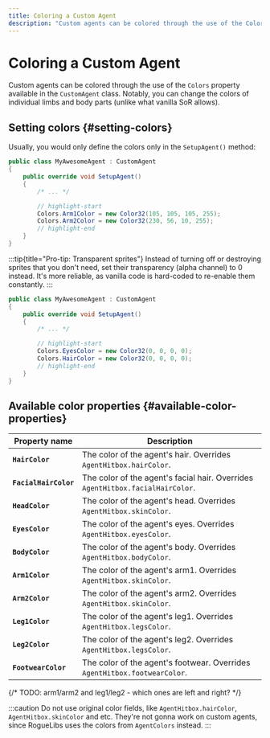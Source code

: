 ```yaml
---
title: Coloring a Custom Agent
description: "Custom agents can be colored through the use of the Colors property available in the CustomAgent class. Notably, you can change the colors of individual limbs and body parts (unlike what vanilla SoR allows)."
---
```


# Coloring a Custom Agent

Custom agents can be colored through the use of the `Colors` property available in the `CustomAgent` class. Notably, you can change the colors of individual limbs and body parts (unlike what vanilla SoR allows).

## Setting colors {#setting-colors}

Usually, you would only define the colors only in the `SetupAgent()` method:

```csharp title="/MyAwesomeProject/MyAwesomeAgent.cs"
public class MyAwesomeAgent : CustomAgent
{
    public override void SetupAgent()
    {
        /* ... */

        // highlight-start
        Colors.Arm1Color = new Color32(105, 105, 105, 255);
        Colors.Arm2Color = new Color32(230, 56, 10, 255);
        // highlight-end
    }
}
```

:::tip{title="Pro-tip: Transparent sprites"}
Instead of turning off or destroying sprites that you don't need, set their transparency (alpha channel) to 0 instead. It's more reliable, as vanilla code is hard-coded to re-enable them constantly.
:::

```csharp title="/MyAwesomeProject/MyAwesomeAgent.cs"
public class MyAwesomeAgent : CustomAgent
{
    public override void SetupAgent()
    {
        /* ... */

        // highlight-start
        Colors.EyesColor = new Color32(0, 0, 0, 0);
        Colors.HairColor = new Color32(0, 0, 0, 0);
        // highlight-end
    }
}
```

## Available color properties {#available-color-properties}

Property name         | Description
----------------------|------------
**`HairColor`**       | The color of the agent's hair. Overrides `AgentHitbox.hairColor`.
**`FacialHairColor`** | The color of the agent's facial hair. Overrides `AgentHitbox.facialHairColor`.
**`HeadColor`**       | The color of the agent's head. Overrides `AgentHitbox.skinColor`.
**`EyesColor`**       | The color of the agent's eyes. Overrides `AgentHitbox.eyesColor`.
**`BodyColor`**       | The color of the agent's body. Overrides `AgentHitbox.bodyColor`.
**`Arm1Color`**       | The color of the agent's arm1. Overrides `AgentHitbox.skinColor`.
**`Arm2Color`**       | The color of the agent's arm2. Overrides `AgentHitbox.skinColor`.
**`Leg1Color`**       | The color of the agent's leg1. Overrides `AgentHitbox.legsColor`.
**`Leg2Color`**       | The color of the agent's leg2. Overrides `AgentHitbox.legsColor`.
**`FootwearColor`**   | The color of the agent's footwear. Overrides `AgentHitbox.footwearColor`.

{/* TODO: arm1/arm2 and leg1/leg2 - which ones are left and right? */}

:::caution
Do not use original color fields, like `AgentHitbox.hairColor`, `AgentHitbox.skinColor` and etc. They're not gonna work on custom agents, since RogueLibs uses the colors from `AgentColors` instead.
:::
